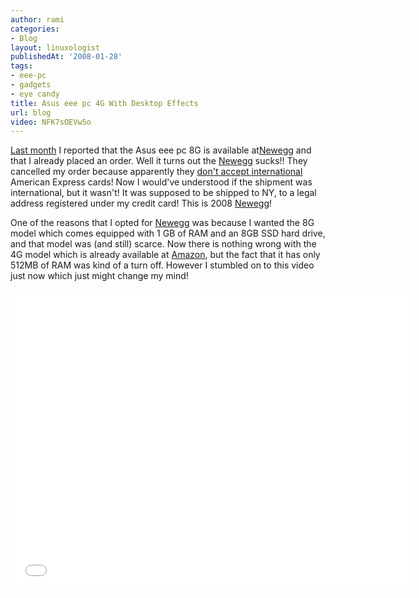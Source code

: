 ```yaml
---
author: rami
categories:
- Blog
layout: linuxologist
publishedAt: '2008-01-28'
tags:
- eee-pc
- gadgets
- eye candy
title: Asus eee pc 4G With Desktop Effects
url: blog
video: NFK7sOEVw5o
---
```


[Last month](/2007/12/11/eee-pc-8g-at-newegg) I reported that the Asus eee pc 8G is available at[Newegg](http://www.newegg.com "Newegg") and that I already placed an order. Well it turns out the [Newegg](http://www.newegg.com "Newegg") sucks!! They cancelled my order because apparently they [don't accept international](http://www.newegg.com/Info/FAQDetail.aspx?Module=2&Menu=detail167%23xdetail167 "don't accept international") American Express cards! Now I would've understood if the shipment was international, but it wasn't! It was supposed to be shipped to NY, to a legal address registered under my credit card! This is 2008 [Newegg](http://www.newegg.com "Newegg")!

One of the reasons that I opted for [Newegg](http://www.newegg.com "Newegg") was because I wanted the 8G model which comes equipped with 1 GB of RAM and an 8GB SSD hard drive, and that model was (and still) scarce. Now there is nothing wrong with the 4G model which is already available at [Amazon](http://www.amazon.com/Asus-4G-Galaxy-Mobile-Internet-Preloaded/dp/B000Y33CVM/ref=pd_bbs_sr_1?ie=UTF8&s=electronics&qid=1201492502&sr=8-1 "Amazon"), but the fact that it has only 512MB of RAM was kind of a turn off. However I stumbled on to this video just now which just might change my mind!

<iframe width="640" height="480" src="//www.youtube.com/embed/NFK7sOEVw5o" frameborder="0" allowfullscreen></iframe>
